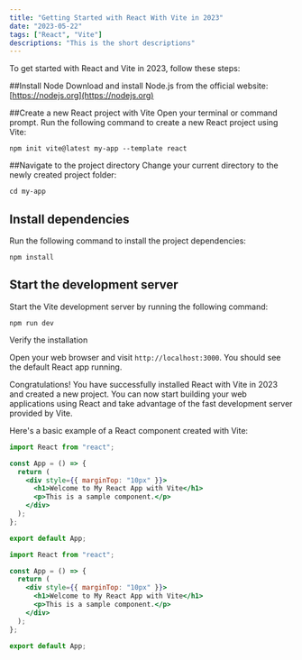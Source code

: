 ```yaml
---
title: "Getting Started with React With Vite in 2023"
date: "2023-05-22"
tags: ["React", "Vite"]
descriptions: "This is the short descriptions"
---
```


To get started with React and Vite in 2023, follow these steps:

##Install Node
Download and install Node.js from the official website: [https://nodejs.org](https://nodejs.org)

##Create a new React project with Vite
Open your terminal or command prompt.
Run the following command to create a new React project using Vite:

```
npm init vite@latest my-app --template react
```

##Navigate to the project directory
Change your current directory to the newly created project folder:

```
cd my-app

```

## Install dependencies

Run the following command to install the project dependencies:

```
npm install

```

## Start the development server

Start the Vite development server by running the following command:

```
npm run dev
```

Verify the installation

Open your web browser and visit `http://localhost:3000`. You should see the default React app running.

Congratulations! You have successfully installed React with Vite in 2023 and created a new project. You can now start building your web applications using React and take advantage of the fast development server provided by Vite.

Here's a basic example of a React component created with Vite:

```jsx
import React from "react";

const App = () => {
  return (
    <div style={{ marginTop: "10px" }}>
      <h1>Welcome to My React App with Vite</h1>
      <p>This is a sample component.</p>
    </div>
  );
};

export default App;
```

```jsx
import React from "react";

const App = () => {
  return (
    <div style={{ marginTop: "10px" }}>
      <h1>Welcome to My React App with Vite</h1>
      <p>This is a sample component.</p>
    </div>
  );
};

export default App;
```
